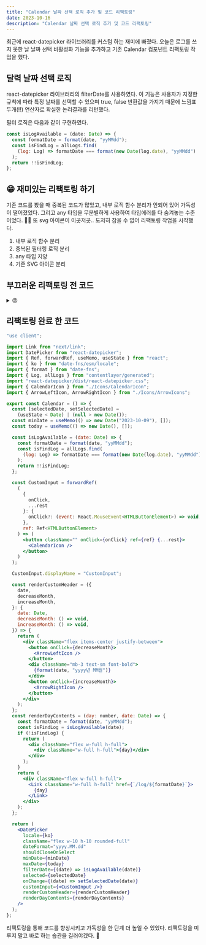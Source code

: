 ```yaml
---
title: "Calendar 날짜 선택 로직 추가 및 코드 리팩토링"
date: 2023-10-16
description: "Calendar 날짜 선택 로직 추가 및 코드 리팩토링"
---
```


최근에 react-datepicker 라이브러리를 커스텀 하는 재미에 빠졌다.
오늘은 로그를 쓰지 못한 날 날짜 선택 비활성화 기능을 추가하고 기존 Calendar 컴포넌트 리팩토링 작업을 했다.

## 달력 날짜 선택 로직

react-datepicker 라이브러리의 filterDate를 사용하였다.
이 기능은 사용자가 지정한 규칙에 따라 특정 날짜를 선택할 수 있으며 true, false 반환값을 가지기 때문에
느낌표 두개(!!) 연산자로 확실한 논리결과를 리턴했다.

필터 로직은 다음과 같이 구현하였다.

```jsx
const isLogAvailable = (date: Date) => {
  const formatDate = format(date, "yyMMdd");
  const isFindLog = allLogs.find(
    (log: Log) => formatDate === format(new Date(log.date), "yyMMdd")
  );
  return !!isFindLog;
};
```

## 😁 재미있는 리팩토링 하기

기존 코드를 봤을 때 중복된 코드가 많았고, 내부 로직 함수 분리가 안되어 있어 가독성이 떨어졌었다.
그리고 any 타입을 무분별하게 사용하여 타입에러를 다 숨겨놓는 수준이었다. 😵‍💫
또 svg 아이콘이 이곳저곳.. 도저히 참을 수 없어 리팩토링 작업을 시작했다.

1. 내부 로직 함수 분리
2. 중복된 필터링 로직 분리
3. any 타입 지양
4. 기존 SVG 아이콘 분리

## 부끄러운 리팩토링 전 코드

<details>
<summary>😡</summary>

```jsx
"use client";

import Link from "next/link";
import DatePicker from "react-datepicker";
import { forwardRef, useMemo, useState } from "react";
import { ko } from "date-fns/esm/locale";
import { format } from "date-fns";
import { allLogs } from "contentlayer/generated";
import "react-datepicker/dist/react-datepicker.css";

export const Calendar = () => {
  const [selectedDate, setSelectedDate] =
    (useState < Date) | (null > new Date());
  const minDate = useMemo(() => new Date("2023-10-09"), []);
  const today = useMemo(() => new Date(), []);

  const ExampleCustomInput = forwardRef(({ value, onClick }: any, ref: any) => (
    <button className="" onClick={onClick} ref={ref}>
      <svg
        xmlns="http://www.w3.org/2000/svg"
        fill="none"
        viewBox="0 0 24 24"
        strokeWidth={1.5}
        stroke="currentColor"
        className="w-6 h-6"
      >
        <path
          strokeLinecap="round"
          strokeLinejoin="round"
          d="M6.75 3v2.25M17.25 3v2.25M3 18.75V7.5a2.25 2.25 0 012.25-2.25h13.5A2.25 2.25 0 0121 7.5v11.25m-18 0A2.25 2.25 0 005.25 21h13.5A2.25 2.25 0 0021 18.75m-18 0v-7.5A2.25 2.25 0 015.25 9h13.5A2.25 2.25 0 0121 11.25v7.5m-9-6h.008v.008H12v-.008zM12 15h.008v.008H12V15zm0 2.25h.008v.008H12v-.008zM9.75 15h.008v.008H9.75V15zm0 2.25h.008v.008H9.75v-.008zM7.5 15h.008v.008H7.5V15zm0 2.25h.008v.008H7.5v-.008zm6.75-4.5h.008v.008h-.008v-.008zm0 2.25h.008v.008h-.008V15zm0 2.25h.008v.008h-.008v-.008zm2.25-4.5h.008v.008H16.5v-.008zm0 2.25h.008v.008H16.5V15z"
        />
      </svg>
    </button>
  ));

  ExampleCustomInput.displayName = "ExampleCustomInput";

  return (
    <DatePicker
      locale={ko}
      className="flex w-10 h-10 rounded-full"
      dateFormat="yyyy.MM.dd"
      shouldCloseOnSelect
      minDate={minDate}
      maxDate={today}
      filterDate={(date) => {
        const formatDate = format(date, "yyMMdd");
        const isFindLog = allLogs.find(
          (log: any) => formatDate === format(new Date(log.date), "yyMMdd")
        );
        return !!isFindLog;
      }}
      selected={selectedDate}
      onChange={(date) => setSelectedDate(date)}
      customInput={<ExampleCustomInput />}
      renderCustomHeader={({ date, decreaseMonth, increaseMonth }) => {
        return (
          <div className="flex items-center justify-between">
            <button onClick={decreaseMonth}>
              <svg
                xmlns="http://www.w3.org/2000/svg"
                fill="none"
                viewBox="0 0 24 24"
                strokeWidth={1.5}
                stroke="#ccc"
                className="w-6 h-6"
              >
                <path
                  strokeLinecap="round"
                  strokeLinejoin="round"
                  d="M15.75 19.5L8.25 12l7.5-7.5"
                />
              </svg>
            </button>
            <div className="mb-3 text-sm font-bold">
              {format(date, "yyyy년 MM월")}
            </div>
            <button onClick={increaseMonth}>
              <svg
                xmlns="http://www.w3.org/2000/svg"
                fill="none"
                viewBox="0 0 24 24"
                strokeWidth={1.5}
                stroke="#ccc"
                className="w-6 h-6"
              >
                <path
                  strokeLinecap="round"
                  strokeLinejoin="round"
                  d="M8.25 4.5l7.5 7.5-7.5 7.5"
                />
              </svg>
            </button>
          </div>
        );
      }}
      renderDayContents={(day, date: Date) => {
        const formatDate = format(date, "yyMMdd");
        const isFindLog = allLogs.find(
          (log: any) => formatDate === format(new Date(log.date), "yyMMdd")
        );
        if (!isFindLog) {
          return (
            <div className="flex w-full h-full">
              <div className="w-full h-full">{day}</div>
            </div>
          );
        }
        return (
          <div className="flex w-full h-full">
            <Link className="w-full h-full" href={`/log/${formatDate}`}>
              {day}
            </Link>
          </div>
        );
      }}
    />
  );
};
```

</details>

## 리팩토링 완료 한 코드

```jsx
"use client";

import Link from "next/link";
import DatePicker from "react-datepicker";
import { Ref, forwardRef, useMemo, useState } from "react";
import { ko } from "date-fns/esm/locale";
import { format } from "date-fns";
import { Log, allLogs } from "contentlayer/generated";
import "react-datepicker/dist/react-datepicker.css";
import { CalendarIcon } from "./Icons/CalendarIcon";
import { ArrowLeftIcon, ArrowRightIcon } from "./Icons/ArrowIcons";

export const Calendar = () => {
  const [selectedDate, setSelectedDate] =
    (useState < Date) | (null > new Date());
  const minDate = useMemo(() => new Date("2023-10-09"), []);
  const today = useMemo(() => new Date(), []);

  const isLogAvailable = (date: Date) => {
    const formatDate = format(date, "yyMMdd");
    const isFindLog = allLogs.find(
      (log: Log) => formatDate === format(new Date(log.date), "yyMMdd")
    );
    return !!isFindLog;
  };

  const CustomInput = forwardRef(
    (
      {
        onClick,
        ...rest
      }: {
        onClick?: (event: React.MouseEvent<HTMLButtonElement>) => void,
      },
      ref: Ref<HTMLButtonElement>
    ) => (
      <button className="" onClick={onClick} ref={ref} {...rest}>
        <CalendarIcon />
      </button>
    )
  );

  CustomInput.displayName = "CustomInput";

  const renderCustomHeader = ({
    date,
    decreaseMonth,
    increaseMonth,
  }: {
    date: Date,
    decreaseMonth: () => void,
    increaseMonth: () => void,
  }) => {
    return (
      <div className="flex items-center justify-between">
        <button onClick={decreaseMonth}>
          <ArrowLeftIcon />
        </button>
        <div className="mb-3 text-sm font-bold">
          {format(date, "yyyy년 MM월")}
        </div>
        <button onClick={increaseMonth}>
          <ArrowRightIcon />
        </button>
      </div>
    );
  };
  const renderDayContents = (day: number, date: Date) => {
    const formatDate = format(date, "yyMMdd");
    const isFindLog = isLogAvailable(date);
    if (!isFindLog) {
      return (
        <div className="flex w-full h-full">
          <div className="w-full h-full">{day}</div>
        </div>
      );
    }
    return (
      <div className="flex w-full h-full">
        <Link className="w-full h-full" href={`/log/${formatDate}`}>
          {day}
        </Link>
      </div>
    );
  };

  return (
    <DatePicker
      locale={ko}
      className="flex w-10 h-10 rounded-full"
      dateFormat="yyyy.MM.dd"
      shouldCloseOnSelect
      minDate={minDate}
      maxDate={today}
      filterDate={(date) => isLogAvailable(date)}
      selected={selectedDate}
      onChange={(date) => setSelectedDate(date)}
      customInput={<CustomInput />}
      renderCustomHeader={renderCustomHeader}
      renderDayContents={renderDayContents}
    />
  );
};
```

리팩토링을 통해 코드를 향상시키고 가독성을 한 단계 더 높일 수 있었다. 리팩토링을 미루지 말고 바로 하는 습관을 길러야겠다. 🚀
